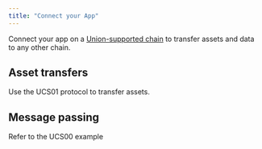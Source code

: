 ```yaml
---
title: "Connect your App"
---
```



Connect your app on a [Union-supported chain](../protocol/chains/overview/) to transfer assets and data to any other chain. 

## Asset transfers

Use the UCS01 protocol to transfer assets.

## Message passing

Refer to the UCS00 example

